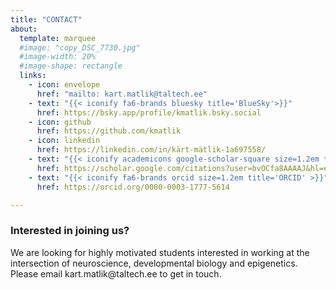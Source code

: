 ```yaml
---
title: "CONTACT"
about:
  template: marquee
  #image: "copy_DSC_7730.jpg"
  #image-width: 20%
  #image-shape: rectangle
  links:
    - icon: envelope
      href: "mailto: kart.matlik@taltech.ee"
    - text: "{{< iconify fa6-brands bluesky title='BlueSky'>}}"
      href: https://bsky.app/profile/kmatlik.bsky.social
    - icon: github
      href: https://github.com/kmatlik
    - icon: linkedin
      href: https://linkedin.com/in/kärt-mätlik-1a697558/
    - text: "{{< iconify academicons google-scholar-square size=1.2em title='Scholar'>}}"
      href: https://scholar.google.com/citations?user=bvOCfa8AAAAJ&hl=en
    - text: "{{< iconify fa6-brands orcid size=1.2em title='ORCID' >}}"
      href: https://orcid.org/0000-0003-1777-5614

---
```

### Interested in joining us?
We are looking for highly motivated students interested in working at the intersection of neuroscience, developmental biology and epigenetics. Please email kart.matlik@taltech.ee to get in touch.  


